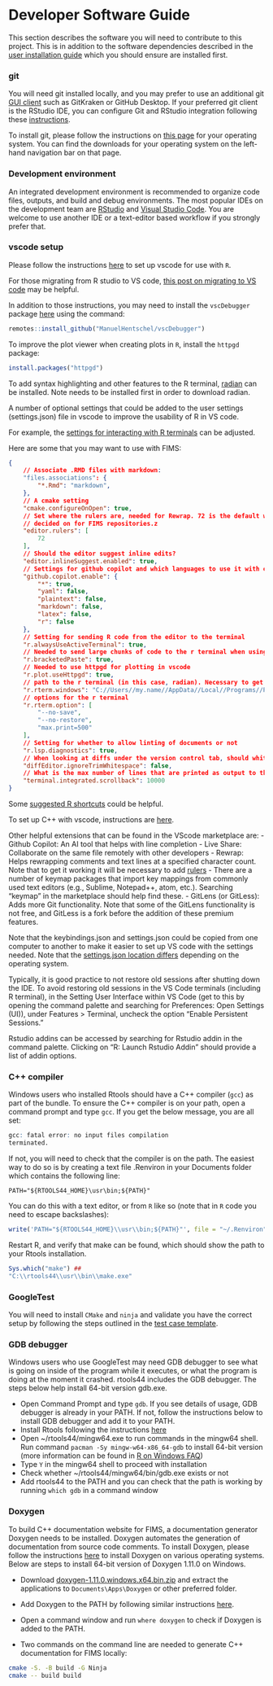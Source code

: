 # Developer Software Guide

This section describes the software you will
need to contribute to this project. This is in addition to the software
dependencies described in the [user installation
guide](#user-installation-guide) which you should ensure are installed
first.

### git

You will need git installed locally, and you may prefer to use an
additional git [GUI client](https://git-scm.com/downloads/guis) such as
GitKraken or GitHub Desktop. If your preferred git client is the RStudio
IDE, you can configure Git and RStudio integration following these
[instructions](https://happygitwithr.com/rstudio-git-GitHub.html).

To install git, please follow the instructions on [this
page](https://git-scm.com/book/en/v2/Getting-Started-Installing-Git) for
your operating system. You can find the downloads for your operating
system on the left-hand navigation bar on that page.

### Development environment

An integrated development environment is recommended to organize code 
files, outputs, and build and debug environments. The most popular IDEs
 on the development team are [RStudio](https://www.rstudio.com/) and 
 [Visual Studio Code](https://code.visualstudio.com/). You are welcome 
 to use another IDE or a text-editor based workflow if you strongly 
 prefer that. 

### vscode setup

Please follow the instructions
[here](https://code.visualstudio.com/docs/languages/r) to set up vscode for use
with `R`.

For those migrating from R studio to VS code, [this post on migrating to VS
code](https://statnmap.com/2021-10-09-how-not-to-be-lost-with-vscode-when-coming-from-rstudio/)
may be helpful.

In addition to those instructions, you may need to install the `vscDebugger`
package [here](https://github.com/ManuelHentschel/vscDebugger) using the
command:

```r
remotes::install_github("ManuelHentschel/vscDebugger")
```

To improve the plot viewer when creating plots in `R`, install the `httpgd`
package:

```r
install.packages("httpgd")
``` 

To add syntax highlighting and other features to the R terminal,
[radian](https://github.com/randy3k/radian) can be installed. Note needs to be
installed first in order to download radian.

A number of optional settings that could be added to the user settings
(settings.json) file in vscode to improve the usability of R in VS code.

For example, the [settings for interacting with R
terminals](https://github.com/REditorSupport/vscode-R/wiki/Interacting-with-R-terminals#sending-code-to-r-terminals)
can be adjusted.

Here are some that you may want to use with FIMS:

```json
{
    // Associate .RMD files with markdown:
    "files.associations": {
        "*.Rmd": "markdown",
    },
    // A cmake setting
    "cmake.configureOnOpen": true, 
    // Set where the rulers are, needed for Rewrap. 72 is the default we have
    // decided on for FIMS repositories.z
    "editor.rulers": [
        72
    ],
    // Should the editor suggest inline edits?
    "editor.inlineSuggest.enabled": true,
    // Settings for github copilot and which languages to use it with or not.
    "github.copilot.enable": {
        "*": true,
        "yaml": false,
        "plaintext": false,
        "markdown": false,
        "latex": false,
        "r": false
    }, 
    // Setting for sending R code from the editor to the terminal
    "r.alwaysUseActiveTerminal": true,
    // Needed to send large chunks of code to the r terminal when using radian
    "r.bracketedPaste": true,
    // Needed to use httpgd for plotting in vscode
    "r.plot.useHttpgd": true,
    // path to the r terminal (in this case, radian). Necessary to get the terminal to use radian.
    "r.rterm.windows": "C://Users//my.name//AppData//Local//Programs//Python//Python310//Scripts//radian.exe", //Use this only for Windows 
    // options for the r terminal
    "r.rterm.option": [
        "--no-save",
        "--no-restore",
        "max.print=500"
    ],
    // Setting for whether to allow linting of documents or not
    "r.lsp.diagnostics": true,
    // When looking at diffs under the version control tab, should whitspace be ignored?
    "diffEditor.ignoreTrimWhitespace": false,
    // What is the max number of lines that are printed as output to the terminal?
    "terminal.integrated.scrollback": 10000
}
```

Some [suggested R
shortcuts](https://github.com/REditorSupport/vscode-R/wiki/Keyboard-shortcuts)
could be helpful.


To set up C++ with vscode, instructions are 
[here](https://code.visualstudio.com/docs/languages/cpp).

Other helpful extensions that can be found in the VScode marketplace are:
 - Github Copilot: An AI tool that helps with line completion
 - Live Share: Collaborate on the same file remotely with other developers
 - Rewrap: Helps rewrapping comments and text lines at a specified character
   count. Note that to get it working it will be necessary to add
   [rulers](https://code.visualstudio.com/docs/getstarted/tips-and-tricks#_vertical-rulers)
 - There are a number of keymap packages that import key mappings from commonly
  used text editors (e.g., Sublime, Notepad++, atom, etc.). Searching "keymap"
  in the marketplace should help find these.
  - GitLens (or GitLess): Adds more Git functionality. Note that some of the
    GitLens functionality is not free, and GitLess is a fork before the addition
    of these premium features.

Note that the keybindings.json and settings.json could be copied from one
computer to another to make it easier to set up VS code with the settings
needed. Note that the [settings.json location differs](https://code.visualstudio.com/docs/getstarted/settings#_settings-file-locations) depending on the operating system.

Typically, it is good practice to not restore old sessions after shutting down
the IDE. To avoid restoring old sessions in the VS Code terminals (including R
terminal), in the Setting User Interface within VS Code (get to this by opening
the command palette and searching for Preferences: Open Settings (UI)), under
Features > Terminal, uncheck the option "Enable Persistent Sessions."

Rstudio addins can be accessed by searching for Rstudio addin in the command
palette. Clicking on "R: Launch Rstudio Addin" should provide a list of addin
options.

### C++ compiler

Windows users who installed Rtools should have a C++ compiler (`gcc`) 
as part of the bundle. To ensure the C++ compiler is on your path, open
 a command prompt and type `gcc`. If you get the below message, you are
  all set:

```R
gcc: fatal error: no input files compilation
terminated.
```

If not, you will need to check that the compiler is on the path. The 
easiest way to do so is by creating a text file .Renviron in your 
Documents folder which contains the following line:
```
PATH="${RTOOLS44_HOME}\usr\bin;${PATH}"
```

You can do this with a text editor, or from `R` like so (note that in 
`R` code you need to escape backslashes):
```r
write('PATH="${RTOOLS44_HOME}\\usr\\bin;${PATH}"', file = "~/.Renviron", append = TRUE)
```

Restart R, and verify that make can be found, which should show the path
to your Rtools installation.

```r
Sys.which("make") ##
"C:\\rtools44\\usr\\bin\\make.exe" 
```

### GoogleTest

You will need to install `CMake` and `ninja` and validate you have the
correct setup by following the steps outlined in the [test case
template](#testing).

### GDB debugger

Windows users who use GoogleTest may need GDB debugger to see what is 
going on inside of the program while it executes, or what the program is 
doing at the moment it crashed. rtools44 includes the GDB debugger. The 
steps below help install 64-bit version gdb.exe. 

- Open Command Prompt and type `gdb`. If you see details of usage, GDB
debugger is already in your PATH. If not, follow the instructions below
to install GDB debugger and add it to your PATH. 
- Install Rtools following the instructions [here](https://noaa-fims.github.io/collaborative_workflow/user-guide.html#windows-users) 
- Open ~/rtools44/mingw64.exe to run commands in the mingw64 shell. Run 
command `pacman -Sy mingw-w64-x86_64-gdb` to install 64-bit version 
(more information can be found in [R on Windows FAQ](https://github.com/r-windows/docs/blob/master/faq.md#does-rtools40-include-a-debugger))
- Type `Y` in the mingw64 shell to proceed with installation
- Check whether ~/rtools44/mingw64/bin/gdb.exe exists or not
- Add rtools44 to the PATH and you can check that the path is working 
by running `which gdb` in a command window


### Doxygen

To build C++ documentation website for FIMS, a documentation 
generator Doxygen needs to be installed. Doxygen automates the generation of 
documentation from source code comments. To install Doxygen, please follow the 
instructions [here](https://www.doxygen.nl/manual/install.html) to install 
Doxygen on various operating systems. Below are steps to install 64-bit version of
Doxygen 1.11.0 on Windows. 

- Download [doxygen-1.11.0.windows.x64.bin.zip](https://www.doxygen.nl/files/doxygen-1.11.0.windows.x64.bin.zip) 
and extract the applications to `Documents\Apps\Doxygen` or other preferred folder.

- Add Doxygen to the PATH by following similar instructions [here](https://noaa-fims.github.io/collaborative_workflow/testing.html#adding-cmake-and-ninja-to-your-path-on-windows).

- Open a command window and run `where doxygen` to check if Doxygen is
added to the PATH.

- Two commands on the command line are needed to generate C++ documentation 
for FIMS locally:

```bash
cmake -S. -B build -G Ninja
cmake -- build build
```



